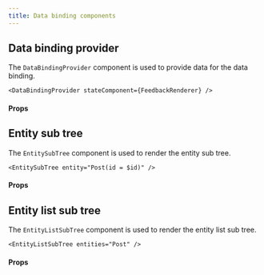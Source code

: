 ```yaml
---
title: Data binding components
---
```



## Data binding provider

The `DataBindingProvider` component is used to provide data for the data binding.

```tsx
<DataBindingProvider stateComponent={FeedbackRenderer} />
```

#### Props

<PropsTable required>
  <SharedProps.stateComponent required />
</PropsTable>

## Entity sub tree

The `EntitySubTree` component is used to render the entity sub tree.

```tsx
<EntitySubTree entity="Post(id = $id)" />
```

#### Props

<PropsTable required>
  <SharedProps.entity required />
</PropsTable>

## Entity list sub tree

The `EntityListSubTree` component is used to render the entity list sub tree.

```tsx
<EntityListSubTree entities="Post" />
```

#### Props

<PropsTable required>
  <SharedProps.entities required />
</PropsTable>
